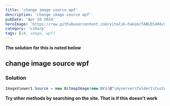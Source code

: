 ```yaml
---
title: 'change image source wpf'
description: 'change image source wpf'
pubDate: 'Apr 16 2024'
heroImage: 'https://raw.githubusercontent.com/vitalik-hakim/TABLES404/main/error_b/c%23.png'
category: 'csharp'
tags: [c#, image, wpf]
---
```


**The solution for this is noted below**

## change image source wpf

### Solution

```csharp
ImageViewer1.Source = new BitmapImage(new Uri(@"\myserver\folder1\Customer Data\sample.png"));
```

**Try other methods by searching on the site. That is if this doesn't work**
